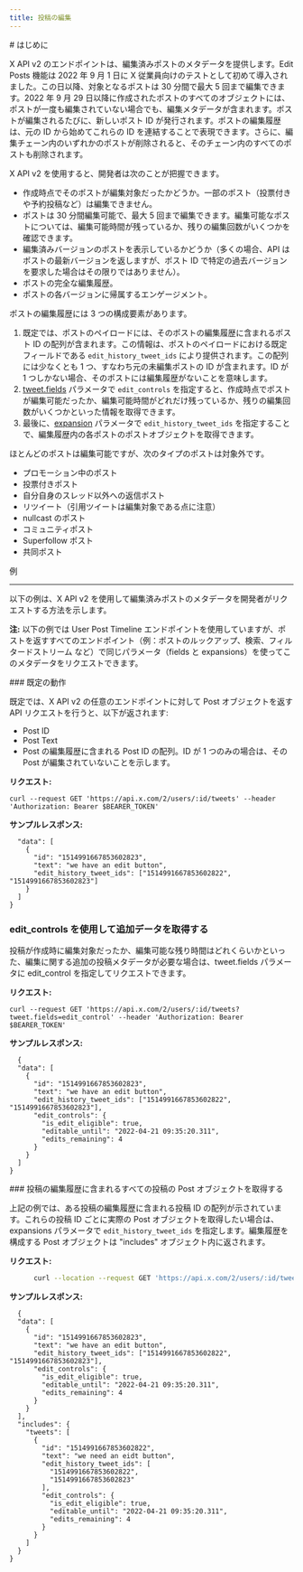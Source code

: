 ```yaml
---
title: 投稿の編集
---
```


<div id="introduction">
  # はじめに
</div>

X API v2 のエンドポイントは、編集済みポストのメタデータを提供します。Edit Posts 機能は 2022 年 9 月 1 日に X 従業員向けのテストとして初めて導入されました。この日以降、対象となるポストは 30 分間で最大 5 回まで編集できます。2022 年 9 月 29 日以降に作成されたポストのすべてのオブジェクトには、ポストが一度も編集されていない場合でも、編集メタデータが含まれます。ポストが編集されるたびに、新しいポスト ID が発行されます。ポストの編集履歴は、元の ID から始めてこれらの ID を連結することで表現できます。さらに、編集チェーン内のいずれかのポストが削除されると、そのチェーン内のすべてのポストも削除されます。

X API v2 を使用すると、開発者は次のことが把握できます。

- 作成時点でそのポストが編集対象だったかどうか。一部のポスト（投票付きや予約投稿など）は編集できません。
- ポストは 30 分間編集可能で、最大 5 回まで編集できます。編集可能なポストについては、編集可能時間が残っているか、残りの編集回数がいくつかを確認できます。
- 編集済みバージョンのポストを表示しているかどうか（多くの場合、API はポストの最新バージョンを返しますが、ポスト ID で特定の過去バージョンを要求した場合はその限りではありません）。
- ポストの完全な編集履歴。
- ポストの各バージョンに帰属するエンゲージメント。

ポストの編集履歴には 3 つの構成要素があります。

1. 既定では、ポストのペイロードには、そのポストの編集履歴に含まれるポスト ID の配列が含まれます。この情報は、ポストのペイロードにおける既定フィールドである `edit_history_tweet_ids` により提供されます。この配列には少なくとも 1 つ、すなわち元の未編集ポストの ID が含まれます。ID が 1 つしかない場合、そのポストには編集履歴がないことを意味します。 
2. [tweet.fields](/ja/x-api/fundamentals/fields) パラメータで `edit_controls` を指定すると、作成時点でポストが編集可能だったか、編集可能時間がどれだけ残っているか、残りの編集回数がいくつかといった情報を取得できます。
3. 最後に、[expansion](/ja/x-api/fundamentals/expansions) パラメータで `edit_history_tweet_ids` を指定することで、編集履歴内の各ポストのポストオブジェクトを取得できます。

ほとんどのポストは編集可能ですが、次のタイプのポストは対象外です。 

- プロモーション中のポスト
- 投票付きポスト
- 自分自身のスレッド以外への返信ポスト
- リツイート（引用ツイートは編集対象である点に注意）
- nullcast のポスト
- コミュニティポスト
- Superfollow ポスト
- 共同ポスト

例

---

以下の例は、X API v2 を使用して編集済みポストのメタデータを開発者がリクエストする方法を示します。 

**注:** 以下の例では User Post Timeline エンドポイントを使用していますが、ポストを返すすべてのエンドポイント（例：ポストのルックアップ、検索、フィルタードストリーム など）で同じパラメータ（fields と expansions）を使ってこのメタデータをリクエストできます。

<div id="default-behavior">
  ### 既定の動作
</div>

既定では、X API v2 の任意のエンドポイントに対して Post オブジェクトを返す API リクエストを行うと、以下が返されます:

- Post ID
- Post Text
- Post の編集履歴に含まれる Post ID の配列。ID が 1 つのみの場合は、その Post が編集されていないことを示します。

**リクエスト:**

`curl --request GET 'https://api.x.com/2/users/:id/tweets' --header 'Authorization: Bearer $BEARER_TOKEN'`

**サンプルレスポンス:**

```{
  "data": [
    {
      "id": "1514991667853602823",
      "text": "we have an edit button",
      "edit_history_tweet_ids": ["1514991667853602822", "1514991667853602823"]
    }
  ]
}
```

### edit\_controls を使用して追加データを取得する

投稿が作成時に編集対象だったか、編集可能な残り時間はどれくらいかといった、編集に関する追加の投稿メタデータが必要な場合は、tweet.fields パラメータに edit\_control を指定してリクエストできます。

**リクエスト:**

`curl --request GET 'https://api.x.com/2/users/:id/tweets?tweet.fields=edit_control' --header 'Authorization: Bearer $BEARER_TOKEN'`

**サンプルレスポンス:**

```
  {
  "data": [
    {
      "id": "1514991667853602823",
      "text": "we have an edit button",
      "edit_history_tweet_ids": ["1514991667853602822", "1514991667853602823"],
      "edit_controls": {
        "is_edit_eligible": true,
        "editable_until": "2022-04-21 09:35:20.311",
        "edits_remaining": 4
      }
    }
  ]
}
```

<div id="getting-post-objects-for-all-posts-in-a-posts-edit-history">
  ### 投稿の編集履歴に含まれるすべての投稿の Post オブジェクトを取得する
</div>

上記の例では、ある投稿の編集履歴に含まれる投稿 ID の配列が示されています。これらの投稿 ID ごとに実際の Post オブジェクトを取得したい場合は、expansions パラメータで `edit_history_tweet_ids` を指定します。編集履歴を構成する Post オブジェクトは "includes" オブジェクト内に返されます。

**リクエスト:**

```bash
      curl --location --request GET 'https://api.x.com/2/users/:id/tweets?tweet.fields=edit_control&expansions=edit_history_tweet_ids' --header 'Authorization: Bearer $BEARER_TOKEN'`
```

**サンプルレスポンス:**

```
  {
  "data": [
    {
      "id": "1514991667853602823",
      "text": "we have an edit button",
      "edit_history_tweet_ids": ["1514991667853602822", "1514991667853602823"],
      "edit_controls": {
        "is_edit_eligible": true,
        "editable_until": "2022-04-21 09:35:20.311",
        "edits_remaining": 4
      }
    }
  ],
  "includes": {
    "tweets": [
      {
        "id": "1514991667853602822",
        "text": "we need an eidt button",
        "edit_history_tweet_ids": [
          "1514991667853602822",
          "1514991667853602823"
        ],
        "edit_controls": {
          "is_edit_eligible": true,
          "editable_until": "2022-04-21 09:35:20.311",
          "edits_remaining": 4
        }
      }
    ]
  }
}
```